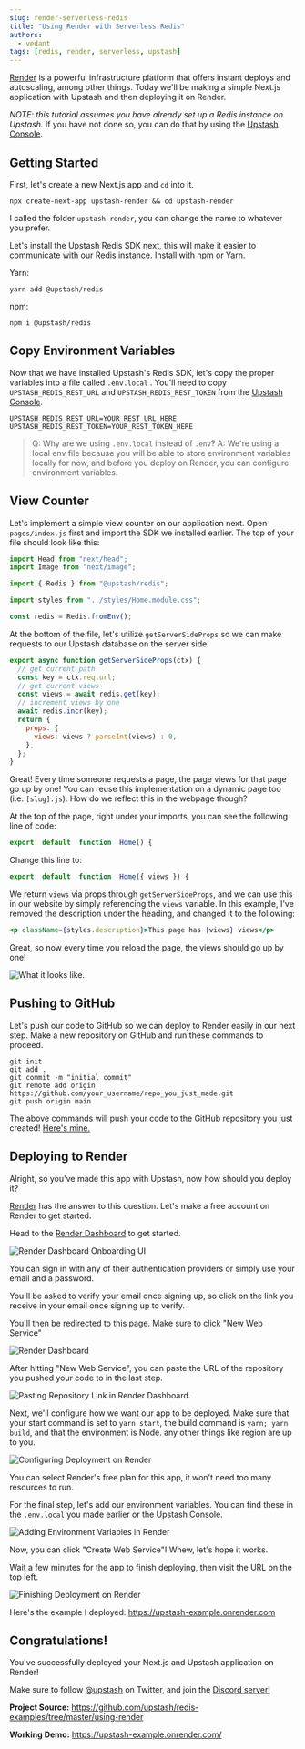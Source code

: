 ```yaml
---
slug: render-serverless-redis
title: "Using Render with Serverless Redis"
authors:
  - vedant
tags: [redis, render, serverless, upstash]
---
```


[Render](https://render.com) is a powerful infrastructure platform that offers instant deploys and autoscaling, among other things. Today we'll be making a simple Next.js application with Upstash and then deploying it on Render.

_NOTE: this tutorial assumes you have already set up a Redis instance on Upstash._
If you have not done so, you can do that by using the [Upstash Console](https://console.upstash.com/).

## Getting Started

First, let's create a new Next.js app and `cd` into it.

```shell
npx create-next-app upstash-render && cd upstash-render
```

I called the folder `upstash-render`, you can change the name to whatever you prefer.

Let's install the Upstash Redis SDK next, this will make it easier to communicate with our Redis instance. Install with npm or Yarn.

Yarn:

```shell
yarn add @upstash/redis
```

npm:

```shell
npm i @upstash/redis
```

## Copy Environment Variables

Now that we have installed Upstash's Redis SDK, let's copy the proper variables into a file called `.env.local` . You'll need to copy `UPSTASH_REDIS_REST_URL` and `UPSTASH_REDIS_REST_TOKEN` from the [Upstash Console](https://console.upstash.com/).

```
UPSTASH_REDIS_REST_URL=YOUR_REST_URL_HERE
UPSTASH_REDIS_REST_TOKEN=YOUR_REST_TOKEN_HERE
```

> Q: Why are we using `.env.local` instead of `.env`?
> A: We're using a local env file because you will be able to store environment variables locally for now, and before you deploy on Render, you can configure environment variables.

## View Counter

Let's implement a simple view counter on our application next. Open `pages/index.js` first and import the SDK we installed earlier. The top of your file should look like this:

```jsx
import Head from "next/head";
import Image from "next/image";

import { Redis } from "@upstash/redis";

import styles from "../styles/Home.module.css";

const redis = Redis.fromEnv();
```

At the bottom of the file, let's utilize `getServerSideProps` so we can make requests to our Upstash database on the server side.

```jsx
export async function getServerSideProps(ctx) {
  // get current path
  const key = ctx.req.url;
  // get current views
  const views = await redis.get(key);
  // increment views by one
  await redis.incr(key);
  return {
    props: {
      views: views ? parseInt(views) : 0,
    },
  };
}
```

Great! Every time someone requests a page, the page views for that page go up by one! You can reuse this implementation on a dynamic page too (i.e. `[slug].js`). How do we reflect this in the webpage though?

At the top of the page, right under your imports, you can see the following line of code:

```jsx
export  default  function  Home() {
```

Change this line to:

```jsx
export  default  function  Home({ views }) {
```

We return `views` via props through `getServerSideProps`, and we can use this in our website by simply referencing the `views` variable. In this example, I've removed the description under the heading, and changed it to the following:

```jsx
<p className={styles.description}>This page has {views} views</p>
```

Great, so now every time you reload the page, the views should go up by one!

![What it looks like.](https://i.imgur.com/iB3Pzep.png)

## Pushing to GitHub

Let's push our code to GitHub so we can deploy to Render easily in our next step. Make a new repository on GitHub and run these commands to proceed.

```shell
git init
git add .
git commit -m "initial commit"
git remote add origin https://github.com/your_username/repo_you_just_made.git
git push origin main
```

The above commands will push your code to the GitHub repository you just created! [Here's mine.](https://github.com/rpxs/upstash-example)

## Deploying to Render

Alright, so you've made this app with Upstash, now how should you deploy it?

[Render](https://render.com) has the answer to this question. Let's make a free account on Render to get started.

Head to the [Render Dashboard](https://dashboard.render.com) to get started.

![Render Dashboard Onboarding UI](https://i.imgur.com/hiSe4G6.png)

You can sign in with any of their authentication providers or simply use your email and a password.

You'll be asked to verify your email once signing up, so click on the link you receive in your email once signing up to verify.

You'll then be redirected to this page. Make sure to click "New Web Service"

![Render Dashboard](https://i.imgur.com/sdhoSJa.png)

After hitting "New Web Service", you can paste the URL of the repository you pushed your code to in the last step.

![Pasting Repository Link in Render Dashboard.](https://i.imgur.com/2i7uv56.png)

Next, we'll configure how we want our app to be deployed. Make sure that your start command is set to `yarn start`, the build command is `yarn; yarn build`, and that the environment is Node. any other things like region are up to you.

![Configuring Deployment on Render](https://i.imgur.com/teNQa7n.png)

You can select Render's free plan for this app, it won't need too many resources to run.

For the final step, let's add our environment variables. You can find these in the `.env.local` you made earlier or the Upstash Console.

![Adding Environment Variables in Render](https://i.imgur.com/UWPx2MI.png)

Now, you can click "Create Web Service"! Whew, let's hope it works.

Wait a few minutes for the app to finish deploying, then visit the URL on the top left.

![Finishing Deployment on Render](https://i.imgur.com/yejCLDu.png)

Here's the example I deployed: https://upstash-example.onrender.com

## Congratulations!

You've successfully deployed your Next.js and Upstash application on Render!

Make sure to follow [@upstash](https://twitter.com/upstash) on Twitter, and join the [Discord server!](https://upstash.com/discord)

**Project Source:**
https://github.com/upstash/redis-examples/tree/master/using-render

**Working Demo:**
https://upstash-example.onrender.com/
